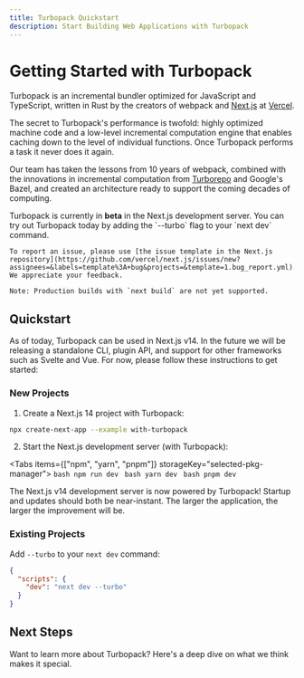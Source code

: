```yaml
---
title: Turbopack Quickstart
description: Start Building Web Applications with Turbopack
---
```



# Getting Started with Turbopack

Turbopack is an incremental bundler optimized for JavaScript and TypeScript, written in Rust by the creators of webpack and [Next.js](https://nextjs.org/) at [Vercel](https://vercel.com/).

The secret to Turbopack's performance is twofold: highly optimized machine code and a low-level incremental computation engine that enables caching down to the level of individual functions. Once Turbopack performs a task it never does it again.

Our team has taken the lessons from 10 years of webpack, combined with the innovations in incremental computation from [Turborepo](/repo) and Google's Bazel, and created an architecture ready to support the coming decades of computing.

<Callout type="info">
    Turbopack is currently in <strong>beta</strong> in the Next.js development server. You can try out Turbopack today by adding the `--turbo` flag to your `next dev` command.

    To report an issue, please use [the issue template in the Next.js repository](https://github.com/vercel/next.js/issues/new?assignees=&labels=template%3A+bug&projects=&template=1.bug_report.yml). We appreciate your feedback.

    Note: Production builds with `next build` are not yet supported.

</Callout>

## Quickstart

As of today, Turbopack can be used in Next.js v14. In the future we will be releasing a standalone CLI, plugin API, and support for other frameworks such as Svelte and Vue. For now, please follow these instructions to get started:

### New Projects

1. Create a Next.js 14 project with Turbopack:

```bash
npx create-next-app --example with-turbopack
```

2. Start the Next.js development server (with Turbopack):

  <Tabs items={["npm", "yarn", "pnpm"]} storageKey="selected-pkg-manager">
    <Tab>
      ```bash
      npm run dev
      ```
    </Tab>
    <Tab>
      ```bash
      yarn dev
      ```
    </Tab>
    <Tab>
      ```bash
      pnpm dev
      ```
    </Tab>
  </Tabs>

The Next.js v14 development server is now powered by Turbopack! Startup and updates should both be near-instant. The larger the application, the larger the improvement will be.

### Existing Projects

Add `--turbo` to your `next dev` command:

```json
{
  "scripts": {
    "dev": "next dev --turbo"
  }
}
```

## Next Steps

Want to learn more about Turbopack? Here's a deep dive on what we think makes it special.

<TurbopackQuickstartArea />

<FullTurboCTA />
